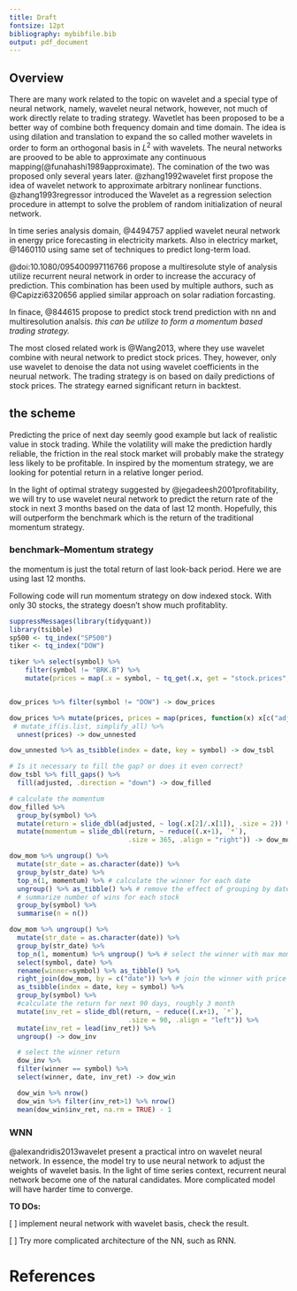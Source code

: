 ```yaml
---
title: Draft
fontsize: 12pt
bibliography: mybibfile.bib
output: pdf_document
---
```


## Overview

There are many work related to the topic on wavelet and a special type of neural network, namely, wavelet neural network, however, not much of work directly relate to trading strategy. Wavetlet has been proposed to be a better way of combine both frequency domain and time domain. The idea is using dilation and translation to expand the so called mother wavelets in order to form an orthogonal basis in $L^2$ with wavelets. The neural networks are prooved to be able to approximate any continuous mapping(@funahashi1989approximate). The comination of the two was proposed only several years later. @zhang1992wavelet first propose the idea of wavelet network to approximate arbitrary nonlinear functions. 
@zhang1993regressor introduced the Wavelet as a regression selection procedure in attempt to solve the problem of random initialization of neural network. 

In time series analysis domain, @4494757 applied wavelet neural network in energy price forecasting in electricity markets. Also in electricy market, @1460110 using same set of techniques to predict long-term load.


@doi:10.1080/095400997116766 propose a multiresolute style of analysis utilize recurrent neural network in order to increase the accuracy of prediction. This combination has been used by multiple authors, such as @Capizzi6320656 applied similar approach on solar radiation forcasting.

In finace, @844615 propose to predict stock trend prediction with nn and multiresolution analsis. _this can be utilize to form a momentum based trading strategy._

The most closed related work is @Wang2013, where they use wavelet combine with neural network to predict stock prices. They, however, only use wavelet to denoise the data not using wavelet coefficients in the neurual network. The trading strategy is on based on daily predictions of stock prices. The strategy earned significant return in backtest. 


## the scheme

Predicting the price of next day seemly good example but lack of realistic value in stock trading. While the volatility will make the prediction hardly reliable, the friction in the real stock market will probably make the strategy less likely to be profitable. In inspired by the momentum strategy, we are looking for potential return in a relative longer period. 

In the light of optimal strategy suggested by @jegadeesh2001profitability, we will try to use wavelet neural network to predict the return rate of the stock in next 3 months based on the data of last 12 month. Hopefully, this will outperform the benchmark which is the return of the traditional momentum strategy. 


### benchmark--Momentum strategy

the momentum is just the total return of last look-back period. Here we are using last 12 months. 

Following code will run momentum strategy on dow indexed stock. With only 30 stocks, the strategy doesn't show much profitablity.

```r
suppressMessages(library(tidyquant))
library(tsibble)
sp500 <- tq_index("SP500")
tiker <- tq_index("DOW")

tiker %>% select(symbol) %>% 
    filter(symbol != "BRK.B") %>% 
    mutate(prices = map(.x = symbol, ~ tq_get(.x, get = "stock.prices", from = "2010-01-01", to = "2019-01-01"))) -> dow_prices


dow_prices %>% filter(symbol != "DOW") -> dow_prices

```

```r

dow_prices %>% mutate(prices, prices = map(prices, function(x) x[c("adjusted", "date")])) %>% 
 # mutate_if(is.list, simplify_all) %>% 
  unnest(prices) -> dow_unnested

```

```r

dow_unnested %>% as_tsibble(index = date, key = symbol) -> dow_tsbl

# Is it necessary to fill the gap? or does it even correct?
dow_tsbl %>% fill_gaps() %>% 
  fill(adjusted, .direction = "down") -> dow_filled

# calculate the momentum
dow_filled %>% 
  group_by(symbol) %>% 
  mutate(return = slide_dbl(adjusted, ~ log(.x[2]/.x[1]), .size = 2)) %>% 
  mutate(momentum = slide_dbl(return, ~ reduce((.x+1), `*`), 
                              .size = 365, .align = "right")) -> dow_mom

dow_mom %>% ungroup() %>% 
  mutate(str_date = as.character(date)) %>% 
  group_by(str_date) %>% 
  top_n(1, momentum) %>% # calculate the winner for each date
  ungroup() %>% as_tibble() %>% # remove the effect of grouping by date
  # summarize number of wins for each stock
  group_by(symbol) %>%  
  summarise(n = n())
```


```r
dow_mom %>% ungroup() %>% 
  mutate(str_date = as.character(date)) %>% 
  group_by(str_date) %>% 
  top_n(1, momentum) %>% ungroup() %>% # select the winner with max momentum
  select(symbol, date) %>% 
  rename(winner=symbol) %>% as_tibble() %>% 
  right_join(dow_mom, by = c("date")) %>% # join the winner with price data
  as_tsibble(index = date, key = symbol) %>% 
  group_by(symbol) %>% 
  #calculate the return for next 90 days, roughly 3 month
  mutate(inv_ret = slide_dbl(return, ~ reduce((.x+1), `*`), 
                              .size = 90, .align = "left")) %>% 
  mutate(inv_ret = lead(inv_ret)) %>%
  ungroup() -> dow_inv

  # select the winner return
  dow_inv %>% 
  filter(winner == symbol) %>% 
  select(winner, date, inv_ret) -> dow_win

  dow_win %>% nrow()
  dow_win %>% filter(inv_ret>1) %>% nrow()
  mean(dow_win$inv_ret, na.rm = TRUE) - 1
```

### WNN

@alexandridis2013wavelet present a practical intro on wavelet neural network. In essence, the model try to use neural network to adjust the weights of wavelet basis. In the light of time series context, recurrent neural network become one of the natural candidates. More complicated model will have harder time to converge. 

**TO DOs:**

[ ] implement neural network with wavelet basis, check the result.

[ ] Try more complicated architecture of the NN, such as RNN.



References {#references .unnumbered}
==========
